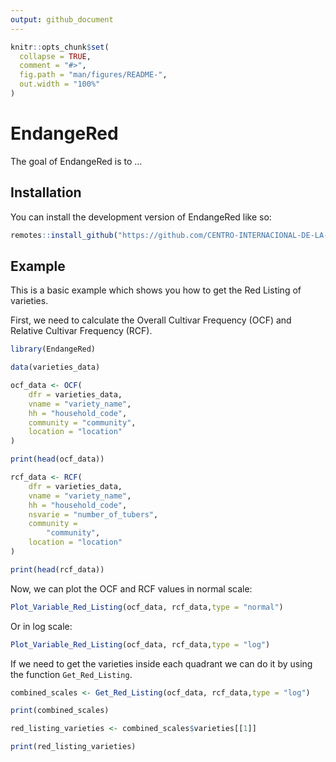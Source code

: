 ```yaml
---
output: github_document
---
```


<!-- README.md is generated from README.Rmd. Please edit that file -->

```r
knitr::opts_chunk$set(
  collapse = TRUE,
  comment = "#>",
  fig.path = "man/figures/README-",
  out.width = "100%"
)
```

# EndangeRed

<!-- badges: start -->
<!-- badges: end -->

The goal of EndangeRed is to ...

## Installation

You can install the development version of EndangeRed like so:

``` r
remotes::install_github("https://github.com/CENTRO-INTERNACIONAL-DE-LA-PAPA/EndangeRed")
```

## Example

This is a basic example which shows you how to get the Red Listing of varieties.

First, we need to calculate the Overall Cultivar Frequency (OCF) and Relative Cultivar Frequency (RCF).

```r
library(EndangeRed)

data(varieties_data)

ocf_data <- OCF(
    dfr = varieties_data,
    vname = "variety_name",
    hh = "household_code",
    community = "community",
    location = "location"
)

print(head(ocf_data))

rcf_data <- RCF(
    dfr = varieties_data,
    vname = "variety_name",
    hh = "household_code",
    nsvarie = "number_of_tubers",
    community =
        "community",
    location = "location"
)

print(head(rcf_data))

```

Now, we can plot the OCF and RCF values in normal scale:

```r

Plot_Variable_Red_Listing(ocf_data, rcf_data,type = "normal")

```

Or in log scale:

```r

Plot_Variable_Red_Listing(ocf_data, rcf_data,type = "log")

```


If we need to get the varieties inside each quadrant we can do it by using the function `Get_Red_Listing`.

```r

combined_scales <- Get_Red_Listing(ocf_data, rcf_data,type = "log")

print(combined_scales)

red_listing_varieties <- combined_scales$varieties[[1]]

print(red_listing_varieties)

```
